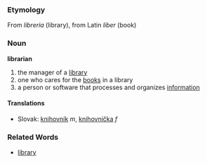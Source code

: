 === Etymology ===
From ''libreria'' (library), from Latin ''liber'' (book)
=== Noun ===
'''librarian'''
# the manager of a [[library]]
# one who cares for the [[book|books]] in a library
# a person or software that processes and organizes [[information]]
==== Translations ====
*Slovak: [[knihovník]] ''m'', [[knihovníčka]] ''f''
=== Related Words ===
* [[library]]